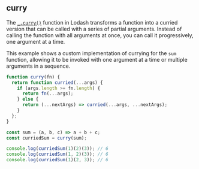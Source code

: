 
## curry

The [`_.curry()`](https://lodash.com/docs/4.17.15#curry) function in Lodash transforms a
function into a curried version that can be called with a series of partial arguments. Instead of
calling the function with all arguments at once, you can call it progressively, one argument at a time.

This example shows a custom implementation of currying for the `sum` function, allowing it to be invoked
with one argument at a time or multiple arguments in a sequence.

```js filename="curry" copy
function curry(fn) {
  return function curried(...args) {
    if (args.length >= fn.length) {
      return fn(...args);
    } else {
      return (...nextArgs) => curried(...args, ...nextArgs);
    }
  };
}

const sum = (a, b, c) => a + b + c;
const curriedSum = curry(sum);

console.log(curriedSum(1)(2)(3)); // 6
console.log(curriedSum(1, 2)(3)); // 6
console.log(curriedSum(1)(2, 3)); // 6
```
